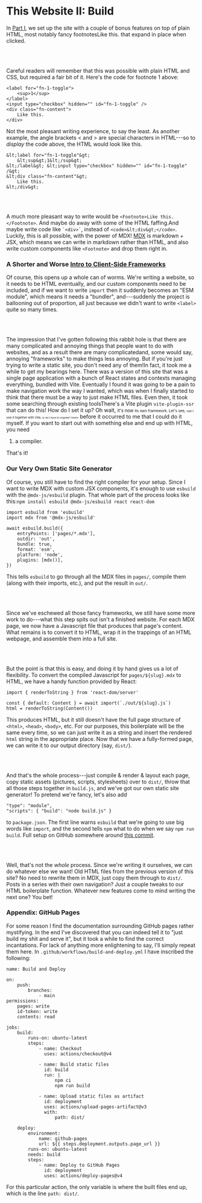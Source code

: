 
# This Website II: Build

In <a href="this-website-i.html">Part I</a>, we set up the site with a couple of bonus features on top of plain HTML, most notably fancy footnotes<Footnote>Like this.</Footnote> that expand in place when clicked.

<br/><br/>

Careful readers will remember that this was possible with plain HTML and CSS, but required a fair bit of it. Here's the code for footnote 1 above:

```
<label for="fn-1-toggle">
    <sup>1</sup>
</label>
<input type="checkbox" hidden="" id="fn-1-toggle" />
<div class="fn-content">
    Like this.
</div>
```

Not the most pleasant writing experience, to say the least.
<Footnote>
    As another example, the angle brackets &lt; and &gt; are special characters
    in HTML---so to *display* the code above, the HTML would look
    like this.
```
&lt;label for="fn-1-toggle"&gt;
    &lt;sup&gt;1&lt;/sup&gt;
&lt;/label&gt; &lt;input type="checkbox" hidden="" id="fn-1-toggle" /&gt;
&lt;div class="fn-content"&gt;
    Like this.
&lt;/div&gt;
```
</Footnote>

<br/><br/>

A much more pleasant way to write would be `<Footnote>Like this.</Footnote>`. And maybe do away with some of the HTML faffing.<Footnote>And maybe write code like `` `<div>` ``, instead of `<code>&lt;div&gt;</code>`.</Footnote> Luckily, this is all possible, with the power of MDX! <a href="https://mdxjs.com/">MDX</a> is markdown + JSX, which means we can write in markdown rather than HTML, and also write custom components like `<Footnote>` and drop them right in.

### A Shorter and Worse <a href="https://developer.mozilla.org/en-US/docs/Learn_web_development/Core/Frameworks_libraries/Introduction">Intro to Client-Side Frameworks</a>

Of course, this opens up a whole can of worms. We're writing a website, so it needs to be HTML eventually, and our custom components need to be included, and if we want to write `import` then it suddenly becomes an "ESM module", which means it needs a "bundler", and---suddenly the project is ballooning out of proportion, all just because we didn't want to write `<label>` quite so many times.

<br/><br/>

The impression that I've gotten following this rabbit hole is that there are many complicated and annoying things that people want to do with websites, and as a result there are many complicated<Footnote>and, some would say, annoying</Footnote> "frameworks" to make things less annoying. But if you're just trying to write a static site, you don't need any of them!<Footnote>In fact, it took me a while to get my bearings here. There was a version of this site that was a single page application with a bunch of React states and contexts managing everything, bundled with Vite. Eventually I found it was going to be a pain to make navigation work the way I wanted, which was when I finally started to think that there must be a way to just make HTML files. Even then, it took some searching through existing tools<Footnote>There's a Vite plugin `vite-plugin-ssr` that can do this! How do I set it up? Oh wait, <small>it's now <small>its own framework. Let's see, <small>can I use it together with Vite, <small>or do I have to migrate? <small>Hmmm</small></small></small></small></small></Footnote> before it occurred to me that I could do it myself.</Footnote> If you want to start out with something else and end up with HTML, you need

1. a compiler.

That's it!

### Our Very Own Static Site Generator

Of course, you still have to find the right compiler for your setup. Since I want to write MDX with custom JSX components, it's enough to use `esbuild` with the `@mdx-js/esbuild` plugin. That whole part of the process looks like this:<Footnote>`npm install esbuild @mdx-js/esbuild react react-dom`</Footnote>

```
import esbuild from 'esbuild'
import mdx from '@mdx-js/esbuild'

await esbuild.build({
    entryPoints: ['pages/*.mdx'],
    outdir: 'out',
    bundle: true,
    format: 'esm',
    platform: 'node',
    plugins: [mdx()],
})
```

This tells `esbuild` to go through all the MDX files in `pages/`, compile them (along with their imports, etc.), and put the result in `out/`.

<br/><br/>

Since we've eschewed all those fancy frameworks, we still have some more work to do---what this step spits out isn't a finished website. For each MDX page, we now have a Javascript file that produces that page's content. What remains is to convert it to HTML, wrap it in the trappings of an HTML webpage, and assemble them into a full site.

<br/><br/>

But the point is that this is easy, and doing it by hand gives us a lot of flexibility. To convert the compiled Javascript for `pages/${slug}.mdx` to HTML, we have a handy function provided by React:
```
import { renderToString } from 'react-dom/server'

const { default: Content } = await import(`./out/${slug}.js`)
html = renderToString(Content())
```
This produces HTML, but it still doesn't have the full page structure of `<html>`, `<head>`, `<body>`, etc. For our purposes, this boilerplate will be the same every time, so we can just write it as a string and insert the rendered `html` string in the appropriate place. Now that we have a fully-formed page, we can write it to our output directory (say, `dist/`).

<br/><br/>

And that's the whole process---just compile & render & layout each page, copy static assets (pictures, scripts, stylesheets) over to `dist/`, throw that all those steps together in `build.js`, and we've got our own static site generator!
<Footnote comma={true}>
To pretend we're fancy, let's also add
```
"type": "module",
"scripts": { "build": "node build.js" }
```
to `package.json`. The first line warns `esbuild` that we're going to use big words like `import`, and the second tells `npm` what to do when we say `npm run build`.
</Footnote>
<Footnote>
Full setup on GitHub somewhere around <a href="https://github.com/smackcrane/notebook/tree/53c23fa179825370d5ab47ae8a2cda0068301ba0">this commit</a>.
</Footnote>

<br/><br/>

Well, that's not the *whole* process. Since we're writing it ourselves, we can do whatever else we want! Old HTML files from the previous version of this site? No need to rewrite them in MDX, just copy them through to `dist/`. Posts in a series with their own navigation? Just a couple tweaks to our HTML boilerplate function. Whatever new features come to mind writing the next one? You bet!

### Appendix: GitHub Pages

For some reason I find the documentation surrounding GitHub pages rather mystifying. In the end I've discovered that you can indeed tell it to "just build my shit and serve it", but it took a while to find the correct incantations.
<Footnote>
For lack of anything more enlightening to say, I'll simply repeat them here. In `.github/workflows/build-and-deploy.yml` I have inscribed the following:
```
name: Build and Deploy

on:
    push:
        branches:
            - main
permissions:
    pages: write
    id-token: write
    contents: read

jobs:
    build:
        runs-on: ubuntu-latest
        steps:
            - name: Checkout
              uses: actions/checkout@v4

            - name: Build static files
              id: build
              run: |
                  npm ci
                  npm run build

            - name: Upload static files as artifact
              id: deployment
              uses: actions/upload-pages-artifact@v3
              with:
                  path: dist/

    deploy:
        environment:
            name: github-pages
            url: ${{ steps.deployment.outputs.page_url }}
        runs-on: ubuntu-latest
        needs: build
        steps:
            - name: Deploy to GitHub Pages
              id: deployment
              uses: actions/deploy-pages@v4
```
For this particular action, the only variable is where the built files end up, which is the line `path: dist/`.
</Footnote>